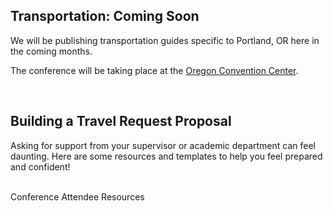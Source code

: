 
<SiteLayout title="Attendee Resources" accent="purple">
<div className="text-bright-peach font-bold">

## Transportation: Coming Soon

</div>

We will be publishing transportation guides specific to Portland, OR here in the coming months.

The conference will be taking place at the <a href='https://www.oregoncc.org/en' target='_blank'>Oregon Convention Center</a>.

<br/>

<div className="text-bright-peach font-bold">

## Building a Travel Request Proposal

</div>

Asking for support from your supervisor or academic department can feel daunting. Here are some resources and templates to help you feel prepared and confident!

<br/>
<div className="text-l flex justify-center p-2">
    <CTAButton onClick="https://www.notion.so/ostem/Conference-Attendee-Resources-679ca7be44f34c4ca6dace34ea5f8eca/" backgroundColor="bright-peach">
      Conference Attendee Resources
    </CTAButton>
</div>

</SiteLayout>
